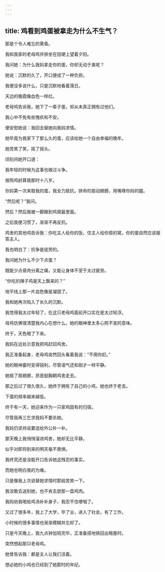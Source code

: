 ```yaml
---
---
---
```

title: 鸡看到鸡蛋被拿走为什么不生气？
---

那是个令人难忘的黄昏。

我和我家的老母鸡并排坐在田埂上望着夕阳。

我问她：为什么我妈拿走你的蛋，你却无动于衷呢？

她说：沉默的久了，开口便成了一种负担。

我便没多说什么，只是沉默地看着落日。

天边的晚霞像血色一样红。

老母鸡告诉我，她下了一辈子蛋，却从未真正拥有过他们。

我心中不免有些愧疚和不安。

便安慰她说：我回去替她向我妈求情。

她毕竟为我家下了那么久的蛋，应该给她一个自由幸福的晚年。

她苦笑了笑，摇了摇头。

顷刻间她开口道：

我年轻的时候为这事也做过斗争。

按照鸡龄算我那时十八岁。

你妈第一次来取我的蛋，我全力抵抗，拼命的扇动翅膀，用嘴啄你妈的腿。

“然后呢？”我问。

然后？然后我被一脚踢到鸡窝最里面。

之后我便习惯了，渐渐不再反抗。

鸡舍的其他鸡告诉我：你吃主人给你的饭，住主人给你搭的窝，你的蛋自然应该报答主人。

我也明白了：抗争是徒劳的。

我问她为什么不少下点蛋？

既能少点骨肉分离之痛，又能让身体不至于太过疲劳。

“你吃的辣子鸡是天上飘来的？”

地平线上那一片血色像是凝固了。

我和她再次陷入了长久的沉默。

我觉得我太过年轻了，在这只老母鸡面前开口实在是太过轻浮。

母鸡仿佛很清楚我内心在想什么，她的眼神里太多心照不宣的意味。

终于，天色暗了下来。

我妈在远处示意我把鸡赶回鸡舍。

我正准备起身，老母鸡突然回头看着我说：“不用你赶。”

她的眼神霎时变得锐利，尽管语气还和刚才一样平静。

她扇了扇翅膀，昂首挺胸朝鸡舍走去。

那之后过了很久很久，她终于拥有了自己的小鸡，她也终于老去。

下蛋的频率越来越低。

终于有一天，她迎来作为一只家鸡固有的归宿。

尽管我再三乞求我妈不要杀她。

我妈仍坚持说要送给外公补一补。

那天晚上我悄悄溜进鸡舍，她却无比平静。

似乎对即将到来的明天毫不畏惧。

我终究还是没能开口告诉她这残忍的事实。

而她也明白我的为难。

只是像我上次说替她求情时那般苦笑一下。

我没敢去送别她，也不肯去尝那一盘鸡肉。

我妈劝我喝些鸡汤补补身子，我忍不住哽咽了。

又过了很多年，我上了大学，毕了业，进入了社会，有了工作。

小时候的很多事情也渐渐模糊并忘却了。

只是今天晚上，我九点钟加班完毕，正准备搭地铁回出租屋时。

突然想起那只老母鸡。

她曾告诉我：都是主人让我们活着。

想必她的小鸡也已经到了她那时的年纪。